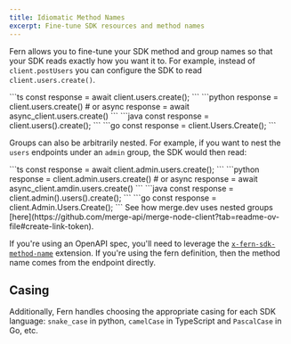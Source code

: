 ```yaml
---
title: Idiomatic Method Names
excerpt: Fine-tune SDK resources and method names
---
```


Fern allows you to fine-tune your SDK method and group names so that 
your SDK reads exactly how you want it to. For example, instead of 
`client.postUsers` you can configure the SDK to read `client.users.create()`.

<CodeBlocks>
  <CodeBlock title="TypeScript">
    ```ts
    const response = await client.users.create();
    ```
  </CodeBlock>
  <CodeBlock title="Python">
    ```python
    response = client.users.create()
    # or async 
    response = await async_client.users.create()
    ```
  </CodeBlock>
  <CodeBlock title="Java">
    ```java
    const response = client.users().create();
    ```
  </CodeBlock>
  <CodeBlock title="Go">
    ```go
    const response = client.Users.Create();
    ```
  </CodeBlock>
</CodeBlocks>

Groups can also be arbitrarily nested. For example, if you want to nest the `users` 
endpoints under an `admin` group, the SDK would then read: 

<CodeBlocks>
  <CodeBlock title="TypeScript">
    ```ts
    const response = await client.admin.users.create();
    ```
  </CodeBlock>
  <CodeBlock title="Python">
    ```python
    response = client.admin.users.create()
    # or async 
    response = await async_client.amdin.users.create()
    ```
  </CodeBlock>
  <CodeBlock title="Java">
    ```java
    const response = client.admin().users().create();
    ```
  </CodeBlock>
  <CodeBlock title="Go">
    ```go
    const response = client.Admin.Users.Create();
    ```
  </CodeBlock>
</CodeBlocks>

<Note>
See how merge.dev uses nested groups [here](https://github.com/merge-api/merge-node-client?tab=readme-ov-file#create-link-token). 
</Note>

If you're using an OpenAPI spec, you'll need to leverage the [`x-fern-sdk-method-name`](configure/openapi/extensions#sdk-method-names)
extension. If you're using the fern definition, then the method name comes from the endpoint directly. 

## Casing

Additionally, Fern handles choosing the appropriate casing for each SDK 
language: `snake_case` in python, `camelCase` in TypeScript and `PascalCase` in Go, etc. 
